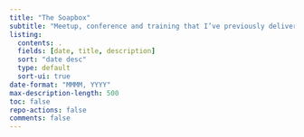 ```yaml
---
title: "The Soapbox"
subtitle: "Meetup, conference and training that I’ve previously delivered."
listing:
  contents: .
  fields: [date, title, description]
  sort: "date desc"
  type: default
  sort-ui: true
date-format: "MMMM, YYYY"
max-description-length: 500
toc: false
repo-actions: false
comments: false
---
```

